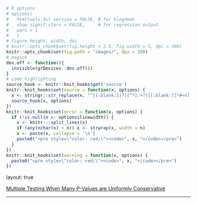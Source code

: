 ```{r setup, include=FALSE}
# R options
# options(
#   htmltools.dir.version = FALSE, # for blogdown
#   show.signif.stars = FALSE,     # for regression output
#   warn = 1
#   )
# figure height, width, dpi
# knitr::opts_chunk$set(fig.height = 2.5, fig.width = 5, dpi = 300)
knitr::opts_chunk$set(fig.path = "images/", dpi = 300)
# magick
dev.off <- function(){
  invisible(grDevices::dev.off())
}
# code highlighting
source_hook <- knitr::knit_hooks$get('source')
knitr::knit_hooks$set(source = function(x, options) {
  x <- stringr::str_replace(x, "^[[:blank:]]?([^*].+?)[[:blank:]]*#<<[[:blank:]]*$", "*\\1")
  source_hook(x, options)
})
knitr::knit_hooks$set(error = function(x, options) {
  if (!is.null(n <- options$linewidth)) {
    x <- knitr:::split_lines(x)
    if (any(nchar(x) > n)) x <- strwrap(x, width = n)
    x <- paste(x, collapse = '\n')
    paste0("<pre style=\"color: red;\"><code>", x, "</code></pre>")
  }
})
knitr::knit_hooks$set(warning = function(x, options) {
  paste0("<pre style=\"color: red;\"><code>", x, "</code></pre>")
})
```

layout: true

<div class="my-footer">
  <span>
    <a href="https://www.tandfonline.com/doi/full/10.1080/01621459.2018.1497499" target="_blank">Multiple Testing When Many P-Values are Uniformly Conservative
    </a>
  </span>
</div>

---